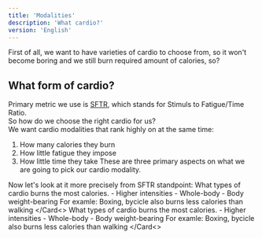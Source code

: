 ```yaml
---
title: 'Modalities'
description: 'What cardio?'
version: 'English'
---
```

First of all, we want to have varieties of cardio to choose from, so it won't become boring and we still burn required amount of calories, so?

## What form of cardio?
Primary metric we use is [SFTR](/cardio/basics), which stands for Stimuls to Fatigue/Time Ratio. <br/>
So how do we choose the right cardio for us? <br>
We want cardio modalities that rank highly on at the same time:
1. How many calories they burn
2. How little fatigue they impose
3. How little time they take
These are three primary aspects on what we are going to pick our cardio modality.<br/>

Now let's look at it more precisely from SFTR standpoint: 
<CardGroup cols={1}>
    <Card
        title="How many calories they burn"
        icon="circle-1"
    >
    What types of cardio burns the most calories.
        - Higher intensities
        - Whole-body 
        - Body weight-bearing
    For examle: Boxing, bycicle also burns less calories than walking
    </Card<>
    <Card
        title="How many calories they burn"
        icon="circle-1"
    >
    What types of cardio burns the most calories.
        - Higher intensities
        - Whole-body 
        - Body weight-bearing
    For examle: Boxing, bycicle also burns less calories than walking
    </Card<>
</CardGroup>